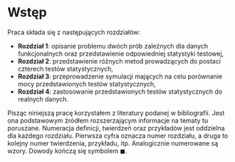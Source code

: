# Wstęp {-}

```{=latex}
\fancyhead[LO]{\textbf{\small{Wstęp}}}
\renewcommand{\headrulewidth}{0.5pt}
```

Praca składa się z następujących rozdziałów:

- **Rozdział 1**: opisanie problemu dwóch prób zależnych dla danych funkcjonalnych oraz przedstawienie odpowiedniej statystyki testowej,
- **Rozdział 2**: przedstawienie różnych metod prowadzących do postaci czterech testów statystycznych,
- **Rozdział 3**: przeprowadzenie symulacji mających na celu porównanie mocy przedstawionych testów statystycznych,
- **Rozdział 4**: zastosowanie przedstawionych testów statystycznych do realnych danych.

Pisząc niniejszą pracę korzystałem z literatury podanej w bibliografii. Jest ona podstawowym źródłem rozszerzającym informacje na tematy tu poruszane. Numeracja definicji, twierdzeń oraz przykładów jest oddzielna dla każdego rozdziału. Pierwsza cyfra oznacza numer rozdziału, a druga to kolejny numer twierdzenia, przykładu, itp. Analogicznie numerowane są wzory. Dowody kończą się symbolem $\blacksquare$.